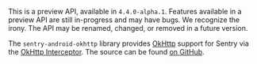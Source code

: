 <Note>

This is a preview API, available in `4.4.0-alpha.1`. Features available in a preview API are still in-progress and may have bugs. We recognize the irony. The API may be renamed, changed, or removed in a future version.

</Note>

The `sentry-android-okhttp` library provides [OkHttp](https://github.com/square/okhttp) support for Sentry via the [OkHttp Interceptor](https://github.com/square/okhttp/blob/a2059dedc0b1d4a977480834ae4ed9ea576a3eb8/okhttp/src/main/kotlin/okhttp3/Interceptor.kt). The source can be found [on GitHub](https://github.com/getsentry/sentry-java/tree/main/sentry-android-okhttp/src/main/java/io/sentry/android/okhttp).

